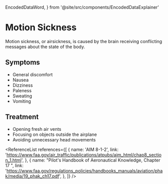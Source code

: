   EncodedDataWord,
} from '@site/src/components/EncodedDataExplainer'

# Motion Sickness

Motion sickness, or airsickness, is caused by the brain receiving conflicting
messages about the state of the body.

## Symptoms

- General discomfort
- Nausea
- Dizziness
- Paleness
- Sweating
- Vomiting

## Treatment

- Opening fresh air vents
- Focusing on objects outside the airplane
- Avoiding unnecessary head movements

<ReferenceList
  references={[
    {
      name: 'AIM 8-1-2',
      link: 'https://www.faa.gov/air_traffic/publications/atpubs/aim_html/chap8_section_1.html',
    },
    {
      name: "Pilot's Handbook of Aeronautical Knowledge, Chapter 17 ",
      link: 'https://www.faa.gov/regulations_policies/handbooks_manuals/aviation/phak/media/19_phak_ch17.pdf',
    },
  ]}
/>
